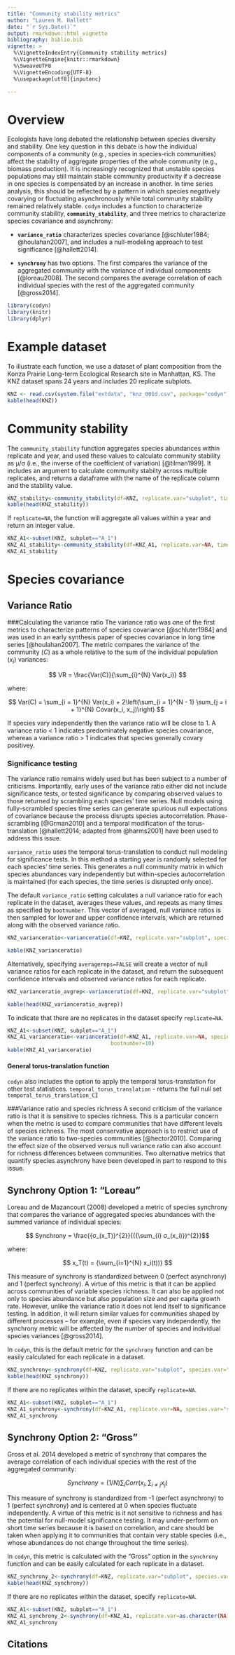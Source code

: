 ```yaml
---
title: "Community stability metrics"
author: "Lauren M. Hallett"
date: "`r Sys.Date()`"
output: rmarkdown::html_vignette
bibliography: biblio.bib
vignette: >
  %\VignetteIndexEntry{Community stability metrics}
  %\VignetteEngine{knitr::rmarkdown}
  %\SweaveUTF8
  %\VignetteEncoding{UTF-8}
  %\usepackage[utf8]{inputenc}

---
```


# Overview
Ecologists have long debated the relationship between species diversity and stability. One key question in this debate is how the individual components of a community (e.g., species in species-rich communities) affect the stability of aggregate properties of the whole community (e.g., biomass production). It is increasingly recognized that unstable species populations may still maintain stable community productivity if a decrease in one species is compensated by an increase in another. In time series analysis, this should be reflected by a pattern in which species negatively covarying or fluctuating asynchronously while total community stability remained relatively stable. `codyn` includes a function to characterize community stability, **`community_stability`**, and three metrics to characterize species covariance and asynchrony:

- **`variance_ratio`** characterizes species covariance [@schluter1984; @houlahan2007], and includes a null-modeling approach to test significance [@hallett2014].

- **`synchrony`** has two options. The first compares the variance of the aggregated community with the variance of individual components [@loreau2008]. The second compares the average correlation of each individual species with the rest of the aggregated community [@gross2014].


```r
library(codyn)
library(knitr)
library(dplyr)
```

# Example dataset
To illustrate each function, we use a dataset of plant composition from the Konza Prairie Long-term Ecological Research site in Manhattan, KS. The KNZ dataset spans 24 years and includes 20 replicate subplots.

```r
KNZ <- read.csv(system.file("extdata", "knz_001d.csv", package="codyn"), sep=",", header=TRUE)
kable(head(KNZ))
```


# Community stability
The `community_stability` function aggregates species abundances within replicate and year, and used these values to calculate community stability as µ/σ (i.e., the inverse of the coefficient of variation) [@tilman1999]. It includes an argument to calculate community stabilty across multiple replicates, and returns a dataframe with the name of the replicate column and the stability value.
```r
KNZ_stability<-community_stability(df=KNZ, replicate.var="subplot", time.var="year", abundance.var="abundance")
kable(head(KNZ_stability))
```

If `replicate=NA`, the function will aggregate all values within a year and return an integer value.
```r
KNZ_A1<-subset(KNZ, subplot=="A_1")
KNZ_A1_stability<-community_stability(df=KNZ_A1, replicate.var=NA, time.var="year", abundance.var="abundance")
KNZ_A1_stability
```

# Species covariance
## Variance Ratio

###Calculating the variance ratio
The variance ratio was one of the first metrics to characterize patterns of species covariance [@schluter1984] and was used in an early synthesis paper of species covariance in long time series [@houlahan2007]. The metric compares the variance of the community ($C$) as a whole relative to the sum of the individual population ($x_i$) variances:


$$ VR = \frac{Var(C)}{\sum_{i}^{N} Var(x_i)} $$

where:

$$ Var(C)  = \sum_{i = 1}^{N} Var(x_i) + 2\left(\sum_{i = 1}^{N - 1} \sum_{j = i + 1}^{N} Covar(x_i, x_j)\right) $$ 


If species vary independently then the variance ratio will be close to 1. A variance ratio  < 1 indicates predominately negative species covariance, whereas a variance ratio > 1 indicates that species generally covary positivey. 

### Significance testing
The variance ratio remains widely used but has been subject to a number of criticisms. Importantly, early uses of the variance ratio either did not include significance tests, or tested significance by comparing observed values to those returned by scrambling each species' time series. Null models using fully-scrambled species time series can generate spurious null expectations of covariance because the process disrupts species autocorrelation. Phase-scrambling [@Grman2010] and a temporal modification of the torus-translation [@hallett2014; adapted from @harms2001] have been used to address this issue. 

`variance_ratio` uses the temporal torus-translation to conduct null modeling for significance tests. In this method a starting year is randomly selected for each species’ time series. This generates a null community matrix in which species abundances vary independently but within-species autocorrelation is maintained (for each species, the time series is disrupted only once). 

The default `variance_ratio` setting calculates a null variance ratio for each replicate in the dataset, averages these values, and repeats as many times as specified by `bootnumber`. This vector of averaged, null variance ratios is then sampled for lower and upper confidence intervals, which are returned along with the observed variance ratio. 
```r
KNZ_varianceratio<-varianceratio(df=KNZ, replicate.var="subplot", species.var="species", time.var="year", abundance.var="abundance", bootnumber=10)

kable(KNZ_varianceratio)
```


Alternatively, specifying `averagereps=FALSE` will create a vector of null variance ratios for each replicate in the dataset, and return the subsequent confidence intervals and observed variance ratios for each replicate.
```r
KNZ_varianceratio_avgrep<-varianceratio(df=KNZ, replicate.var="subplot", species.var="species", time.var="year", abundance.var="abundance",  bootnumber=10, average.replicates=FALSE)

kable(head(KNZ_varianceratio_avgrep))
```


To indicate that there are no replicates in the dataset specify `replicate=NA`. 
```r
KNZ_A1<-subset(KNZ, subplot=="A_1")
KNZ_A1_varianceratio<-varianceratio(df=KNZ_A1, replicate.var=NA, species.var="species", time.var="year", abundance.var="abundance",  
                                 bootnumber=10) 
kable(KNZ_A1_varianceratio)
```

#### General torus-translation function
`codyn` also includes the option to apply the temporal torus-translation for other test statistices. 
`temporal_torus_translation` - returns the full null set
`temporal_torus_translation_CI`

###Variance ratio and species richness
A second criticism of the variance ratio is that it is sensitive to species richness. This is a particular concern when the metric is used to compare communities that have different levels of species richness. The most conservative approach is to restrict use of the variance ratio to two-species communities [@hector2010]. Comparing the effect size of the observed versus null variance ratio can also account for richness differences between communities. Two alternative metrics that quantify species asynchrony have been developed in part to respond to this issue.

## Synchrony Option 1: "Loreau"
Loreau and de Mazancourt (2008) developed a metric of species synchrony that compares the variance of aggregated species abundances with the summed variance of individual species:

$$ Synchrony = \frac{{σ_(x_T)}^{2}}{({\sum_{i} σ_(x_i)})^{2}}$$

where:

$$ x_T(t) = {\sum_{i=1}^{N} x_i(t))} $$

This measure of synchrony is standardized between 0 (perfect asynchrony) and 1 (perfect synchrony). A virtue of this metric is that it can be applied across communities of variable species richness. It can also be applied not only to species abundance but also population size and per capita growth rate. However, unlike the variance ratio it does not lend itself to significance testing. In addition, it will return similar values for communities shaped by different processes -- for example, even if species vary independently, the synchrony metric will be affected by the number of species and individual species variances [@gross2014].

In `codyn`, this is the default metric for the `synchrony` function and can be easily calculated for each replicate in a dataset. 
```r
KNZ_synchrony<-synchrony(df=KNZ, replicate.var="subplot", species.var="species", time.var="year", abundance.var="abundance", metric="Loreau")
kable(head(KNZ_synchrony))
```


If there are no replicates within the dataset, specify `replicate=NA`. 
```r
KNZ_A1<-subset(KNZ, subplot=="A_1")
KNZ_A1_synchrony<-synchrony(df=KNZ_A1, replicate.var=NA, species.var="species", time.var="year", abundance.var="abundance", metric="Loreau")
KNZ_A1_synchrony
```


## Synchrony Option 2: "Gross"
Gross et al. 2014 developed a metric of synchrony that compares the average correlation of each individual species with the rest of the aggregated community:

$$ Synchrony = (1/N){{\sum_{i}Corr(x_i, \sum_{i≠j}{x_j})}}$$

This measure of synchrony is standardized from -1 (perfect asynchrony) to 1 (perfect synchrony) and is centered at 0 when species fluctuate independently. A virtue of this metric is it not sensitive to richness and has the potential for null-model significance testing. It may under-perform on short time series because it is based on correlation, and care should be taken when applying it to communities that contain very stable species (i.e., whose abundances do not change throughout the time series).


In `codyn`, this metric is calculated with the "Gross" option in the `synchrony` function and can be easily calculated for each replicate in a dataset.
```r
KNZ_synchrony_2<-synchrony(df=KNZ, replicate.var="subplot", species.var="species", time.var="year", abundance.var="abundance", metric="Gross")
kable(head(KNZ_synchrony))
```


If there are no replicates within the dataset, specify `replicate=NA`. 
```r
KNZ_A1<-subset(KNZ, subplot=="A_1")
KNZ_A1_synchrony_2<-synchrony(df=KNZ_A1, replicate.var=as.character(NA), species.var="species", time.var="year", abundance.var="abundance", metric="Gross")
KNZ_A1_synchrony
```



## Citations


